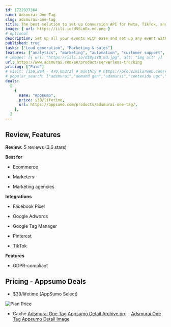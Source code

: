 ```yaml
---
id: 1722837364
name: Adsmurai One Tag
slug: adsmurai-one-tag
title: The best solution to set up Conversion API for Meta, TikTok, and Pinterest with Google Tag Manager
image: { url: https://iili.io/d5SLmEx.md.png }
# optional
description: Set up all your events with ease and set up any event without leaving GTMEnsure a seamless conversion tracking
published: true
tasks: ["Lead generation", "Marketing & sales"]
features: ["analytics", "marketing", "automation", "customer support", "business", "productivity", "tracking", "collaboration"]
# images: [{ url: "https://iili.io/dI8yiYB.md.jpg", alt: "img alt" }]
url: https://www.adsmurai.com/en/product/serverless-tracking
pricing: ["Paid"]
# visit: [156,884 - 470,653/3] # monthly # https://pro.similarweb.com/#/digitalsuite/websiteanalysis/home
# popular_search: ["adsmurai","demand gen","adsmursi","contenido ugc","is spark ads good?","grid.upgrade","grid.upgrade","grid.upgrade","grid.upgrade","grid.upgrade"]
deals:
  [
    {
      name: "Appsumo",
      price: $39/lifetime,
      url: https://appsumo.com/products/adsmurai-one-tag/,
    },
  ]
---
```


## Review, Features

**Review:** 5 reviews (3.6 stars)

**Best for**

- Ecommerce

- Marketers

- Marketing agencies

**Integrations**

- Facebook Pixel

- Google Adwords

- Google Tag Manager

- Pinterest

- TikTok

**Features**

- GDPR-compliant

## Pricing - Appsumo Deals

- $39/lifetime (AppSumo Select)

<Img src="https://iili.io/d5gwE8v.png" alt="Plan Price" />

- Cache [Adsmurai One Tag Appsumo Detail Archive.org](https://web.archive.org/web/*/https://appsumo.com/products/adsmurai-one-tag/) - [Adsmurai One Tag Appsumo Detail Image](https://iili.io/d5gwNPn.png)

